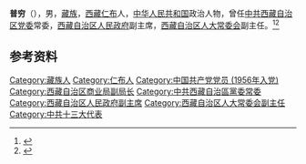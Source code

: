 '''普穷'''（{{bd|1937年|}}），男，[[藏族|藏族]]，[[西藏|西藏]][[仁布|仁布]]人，[[中华人民共和国|中华人民共和国]]政治人物，曾任[[中共西藏自治区党委|中共西藏自治区党委]]常委，[[西藏自治区人民政府|西藏自治区人民政府]]副主席，[[西藏自治区人大常委会|西藏自治区人大常委会]]副主任。<ref>{{cite book|title=中囯人名大辞典·当代人物卷|author=廖盖隆等编|year=1990|publisher=上海辞书出版社|location=上海|page=}}</ref><ref>{{Cite book|title=中华人民共和国职官志|author=何虎生, 李耀东, 向常福主编|publisher=中国社会出版社|year=2003|isbn=9787800883934|location=北京|pages=}}</ref>

== 参考资料 ==
{{reflist}}

{{中国政治人物小作品}}

{{Authority control}}
{{DEFAULTSORT:pu}}
[[Category:藏族人|Category:藏族人]]
[[Category:仁布人|Category:仁布人]]
[[Category:中国共产党党员_(1956年入党)|Category:中国共产党党员 (1956年入党)]]
[[Category:西藏自治区商业局副局长|Category:西藏自治区商业局副局长]]
[[Category:中共西藏自治區黨委常委|Category:中共西藏自治區黨委常委]]
[[Category:西藏自治区人民政府副主席|Category:西藏自治区人民政府副主席]]
[[Category:西藏自治区人大常委会副主任|Category:西藏自治区人大常委会副主任]]
[[Category:中共十三大代表|Category:中共十三大代表]]
